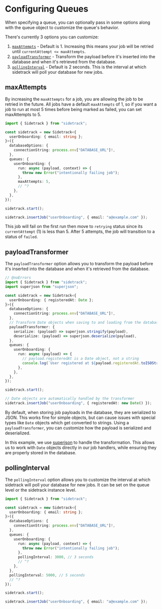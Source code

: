 # Configuring Queues

When specifying a queue, you can optionally pass in some options along with the queue object to customize the queue's behavior.

There's currently 3 options you can customize:

1. [`maxAttempts`](#maxattempts) - Default is 1. Increasing this means your job will be retried until `currentAttempt <= maxAttempts`.
2. [`payloadTransformer`](#payloadtransformer) - Transform the payload before it's inserted into the database and when it's retrieved from the database.
3. [`pollingInterval`](#pollinginterval) - Default is 2 seconds. This is the interval at which sidetrack will poll your database for new jobs.

## maxAttempts

By increasing the `maxAttempts` for a job, you are allowing the job to be retried in the future. All jobs have a default `maxAttempts` of 1, so if you want a job to run at most 5 times before being marked as failed, you can set maxAttempts to 5.

```ts twoslash
import { Sidetrack } from "sidetrack";

const sidetrack = new Sidetrack<{
  userOnboarding: { email: string };
}>({
  databaseOptions: {
    connectionString: process.env["DATABASE_URL"]!,
  },
  queues: {
    userOnboarding: {
      run: async (payload, context) => {
        throw new Error("intentionally failing job");
      },
      maxAttempts: 5,
      // ^?
    },
  },
});

sidetrack.start();

sidetrack.insertJob("userOnboarding", { email: "a@example.com" });
```

This job will fail on the first run then move to `retrying` status since its `currentAttempt` (1) is less than 5. After 5 attempts, the job will transition to a status of `failed`.

## payloadTransformer

The `payloadTransformer` option allows you to transform the payload before it's inserted into the database and when it's retrieved from the database.

```ts twoslash
// @noErrors
import { Sidetrack } from "sidetrack";
import superjson from "superjson";

const sidetrack = new Sidetrack<{
  userOnboarding: { registeredAt: Date };
}>({
  databaseOptions: {
    connectionString: process.env["DATABASE_URL"]!,
  },
  // Transform Date objects when saving to and loading from the database
  payloadTransformer: {
    serialize: (payload) => superjson.stringify(payload),
    deserialize: (payload) => superjson.deserialize(payload),
  },
  queues: {
    userOnboarding: {
      run: async (payload) => {
        // payload.registeredAt is a Date object, not a string
        console.log(`User registered at ${payload.registeredAt.toISOString()}`);
      },
    },
  },
});

sidetrack.start();

// Date objects are automatically handled by the transformer
sidetrack.insertJob("userOnboarding", { registeredAt: new Date() });
```

By default, when storing job payloads in the database, they are serialized to JSON. This works fine for simple objects, but can cause issues with special types like `Date` objects which get converted to strings. Using a `payloadTransformer`, you can customize how the payload is serialized and deserialized.

In this example, we use [superjson](https://github.com/blitz-js/superjson) to handle the transformation. This allows us to work with `Date` objects directly in our job handlers, while ensuring they are properly stored in the database.

## pollingInterval

The `pollingInterval` option allows you to customize the interval at which sidetrack will poll your database for new jobs. It can be set on the queue level or the sidetrack instance level.

```ts twoslash
import { Sidetrack } from "sidetrack";

const sidetrack = new Sidetrack<{
  userOnboarding: { email: string };
}>({
  databaseOptions: {
    connectionString: process.env["DATABASE_URL"]!,
  },
  queues: {
    userOnboarding: {
      run: async (payload, context) => {
        throw new Error("intentionally failing job");
      },
      pollingInterval: 3000, // 3 seconds
      // ^?
    },
  },
  pollingInterval: 5000, // 5 seconds
  // ^?
});

sidetrack.start();

sidetrack.insertJob("userOnboarding", { email: "a@example.com" });
```
